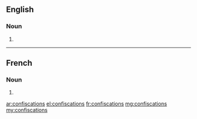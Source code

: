 ==English==

===Noun===
{{head|en|plural}}

# {{plural of|confiscation|lang=en}}

----

==French==

===Noun===
{{head|fr|plural|g=?}}

# {{plural of|confiscation|lang=fr}}

[[ar:confiscations]]
[[el:confiscations]]
[[fr:confiscations]]
[[mg:confiscations]]
[[my:confiscations]]